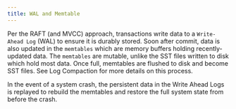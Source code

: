 ```yaml
---
title: WAL and Memtable
---
```


Per the RAFT (and MVCC) approach, transactions write data to a `Write-Ahead Log`
(WAL) to ensure it is durably stored. Soon after commit, data is also updated in
the `memtables` which are memory buffers holding recently-updated data. The
`memtables` are mutable, unlike the SST files written to disk which hold most
data. Once full, memtables are flushed to disk and become SST files. See Log
Compaction for more details on this process.

In the event of a system crash, the persistent data in the Write Ahead Logs is
replayed to rebuild the memtables and restore the full system state from before
the crash.
